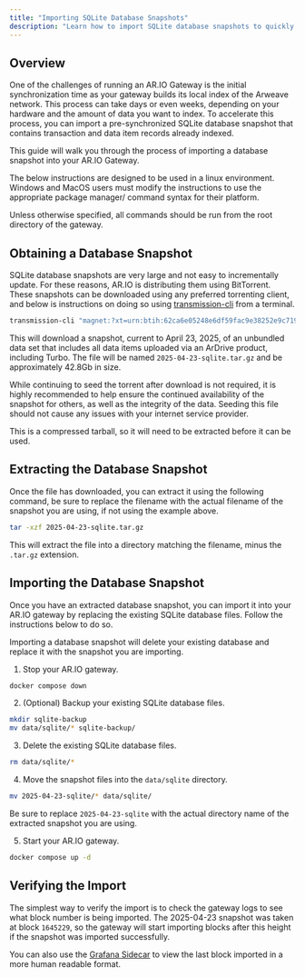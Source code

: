 ```yaml
---
title: "Importing SQLite Database Snapshots"
description: "Learn how to import SQLite database snapshots to quickly bootstrap your AR.IO Gateway and reduce synchronization time."
---
```


## Overview

One of the challenges of running an AR.IO Gateway is the initial synchronization time as your gateway builds its local index of the Arweave network. This process can take days or even weeks, depending on your hardware and the amount of data you want to index. To accelerate this process, you can import a pre-synchronized SQLite database snapshot that contains transaction and data item records already indexed.

This guide will walk you through the process of importing a database snapshot into your AR.IO Gateway.

<Callout type="info" title="Note">
The below instructions are designed to be used in a linux environment. Windows and MacOS users must modify the instructions to use the appropriate package manager/ command syntax for their platform.

Unless otherwise specified, all commands should be run from the root directory of the gateway.

</Callout>

## Obtaining a Database Snapshot

SQLite database snapshots are very large and not easy to incrementally update. For these reasons, AR.IO is distributing them using BitTorrent. These snapshots can be downloaded using any preferred torrenting client, and below is instructions on doing so using [transmission-cli](https://github.com/transmission/transmission) from a terminal.

```bash
transmission-cli "magnet:?xt=urn:btih:62ca6e05248e6df59fac9e38252e9c71951294ed&dn=2025-04-23-sqlite.tar.gz&tr=udp%3A%2F%2Ftracker.opentrackr.org%3A1337%2Fannounce&tr=http%3A%2F%2Ftracker.opentrackr.org%3A1337%2Fannounce&tr=udp%3A%2F%2Fopen.demonii.com%3A1337%2Fannounce&tr=udp%3A%2F%2Ftracker.torrent.eu.org%3A451%2Fannounce&tr=udp%3A%2F%2Fp4p.arenabg.com%3A1337%2Fannounce&tr=https%3A%2F%2Ftracker.bt4g.com%3A443%2Fannounce"
```

This will download a snapshot, current to April 23, 2025, of an unbundled data set that includes all data items uploaded via an ArDrive product, including Turbo. The file will be named `2025-04-23-sqlite.tar.gz` and be approximately 42.8Gb in size.

<Callout type="info" title="Note">
  While continuing to seed the torrent after download is not required, it is
  highly recommended to help ensure the continued availability of the snapshot
  for others, as well as the integrity of the data. Seeding this file should not
  cause any issues with your internet service provider.
</Callout>

This is a compressed tarball, so it will need to be extracted before it can be used.

## Extracting the Database Snapshot

Once the file has downloaded, you can extract it using the following command, be sure to replace the filename with the actual filename of the snapshot you are using, if not using the example above.

```bash
tar -xzf 2025-04-23-sqlite.tar.gz
```

This will extract the file into a directory matching the filename, minus the `.tar.gz` extension.

## Importing the Database Snapshot

Once you have an extracted database snapshot, you can import it into your AR.IO gateway by replacing the existing SQLite database files. Follow the instructions below to do so.

<Callout type="warning" title="IMPORTANT">
  Importing a database snapshot will delete your existing database and replace
  it with the snapshot you are importing.
</Callout>

1. Stop your AR.IO gateway.

```bash
docker compose down
```

2. (Optional) Backup your existing SQLite database files.

```bash
mkdir sqlite-backup
mv data/sqlite/* sqlite-backup/
```

3. Delete the existing SQLite database files.

```bash
rm data/sqlite/*
```

4. Move the snapshot files into the `data/sqlite` directory.

```bash
mv 2025-04-23-sqlite/* data/sqlite/
```

Be sure to replace `2025-04-23-sqlite` with the actual directory name of the extracted snapshot you are using.

5. Start your AR.IO gateway.

```bash
docker compose up -d
```

## Verifying the Import

The simplest way to verify the import is to check the gateway logs to see what block number is being imported. The 2025-04-23 snapshot was taken at block `1645229`, so the gateway will start importing blocks after this height if the snapshot was imported successfully.

You can also use the [Grafana Sidecar](/gateways/grafana) to view the last block imported in a more human readable format.
